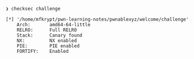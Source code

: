 ```
❯ checksec challenge

[*] '/home/mfkrypt/pwn-learning-notes/pwnablexyz/welcome/challenge'
    Arch:       amd64-64-little
    RELRO:      Full RELRO
    Stack:      Canary found
    NX:         NX enabled
    PIE:        PIE enabled
    FORTIFY:    Enabled
```

